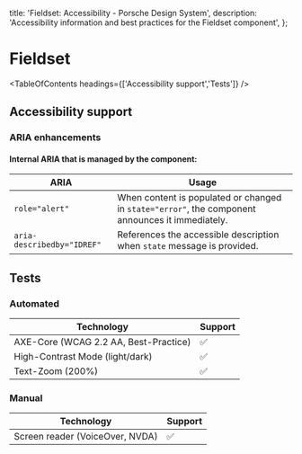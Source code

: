 
  title: 'Fieldset: Accessibility - Porsche Design System',
  description: 'Accessibility information and best practices for the Fieldset component',
};

# Fieldset <ComponentStatus tagName="p-fieldset"></ComponentStatus>

<TableOfContents headings={['Accessibility support','Tests']} />

## Accessibility support

### ARIA enhancements

#### Internal **ARIA** that is managed by the component:

| ARIA                       | Usage                                                                                            |
| -------------------------- | ------------------------------------------------------------------------------------------------ |
| `role="alert"`             | When content is populated or changed in `state="error"`, the component announces it immediately. |
| `aria-describedby="IDREF"` | References the accessible description when `state` message is provided.                          |

## Tests

### Automated

| Technology                            | Support |
| ------------------------------------- | ------- |
| AXE-Core (WCAG 2.2 AA, Best-Practice) | ✅      |
| High-Contrast Mode (light/dark)       | ✅      |
| Text-Zoom (200%)                      | ✅      |

### Manual

| Technology                      | Support |
| ------------------------------- | ------- |
| Screen reader (VoiceOver, NVDA) | ✅      |

